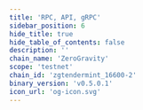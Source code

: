 ```yaml
---
title: 'RPC, API, gRPC'
sidebar_position: 6
hide_title: true
hide_table_of_contents: false
description: ''
chain_name: 'ZeroGravity'
scope: 'testnet'
chain_id: 'zgtendermint_16600-2'
binary_version: 'v0.5.0.1'
icon_url: 'og-icon.svg'
---
```



<PageTitle
  iconUrl="img/og-icon.svg"
  title="ZeroGravity Public Endpoints"
  chainId="zgtendermint_16600-2"
  version="v0.5.0.1"
/>

<Endpoints
  api="https://og-t-api.noders.services"
  rpc="https://og-t-rpc.noders.services"
  grpc="og-t-grpc.noders.services:443"
  jsonRpc="https://og-t-json.noders.services"
/>
